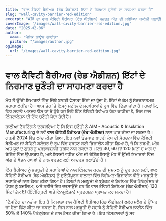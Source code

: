 ```yaml
---
title: "ਵਾਲ ਕੈਵਿਟੀ ਬੈਰੀਅਰ (ਰੇਡ ਐਡੀਸ਼ਨ) ਇੱਟਾਂ ਦੇ ਨਿਰਮਾਣ ਚੁਣੌਤੀ ਦਾ ਸਾਹਮਣਾ ਕਰਦਾ ਹੈ"
slug: "wall-cavity-barrier-red-edition"
excerpt: "AIM ਦਾ ਵਾਲ ਕੈਵਿਟੀ ਬੈਰੀਅਰ (ਰੇਡ ਐਡੀਸ਼ਨ) ਮਜ਼ਬੂਤ ਅੱਗ ਦੀ ਸੁਰੱਖਿਆ ਯਕੀਨੀ ਬਣਾਉਂਦਿਆਂ ਮਜ਼ਬੂਤੀ ਦੇ ਸਹਾਰਿਆਂ ਨਾਲ ਇਕੱਠੇ ਹੋ ਕੇ ਇੰਸਟਾਲੇਸ਼ਨ ਚੁਣੌਤੀਆਂ ਨੂੰ ਪਾਰ ਕਰਦਾ ਹੈ।"
coverImage: "/images/wall-cavity-barrier-red-edition.jpg"
date: "2025-02-06"
author:
  name: "ਪੈਸਿਵ ਹਾਊਸ ਗਾਈਡ"
  picture: "/images/author.jpg"
ogImage:
  url: "/images/wall-cavity-barrier-red-edition.jpg"
---
```


# ਵਾਲ ਕੈਵਿਟੀ ਬੈਰੀਅਰ (ਰੇਡ ਐਡੀਸ਼ਨ) ਇੱਟਾਂ ਦੇ ਨਿਰਮਾਣ ਚੁਣੌਤੀ ਦਾ ਸਾਹਮਣਾ ਕਰਦਾ ਹੈ

ਮੱਧ ਤੋਂ ਉੱਚੀ ਇਮਾਰਤਾਂ ਵਿੱਚ ਜਿੱਥੇ ਬਾਹਰੀ ਫੈਸਾਡਾ ਇੱਟਾਂ ਦਾ ਹੁੰਦਾ ਹੈ, ਇੱਟਾਂ ਦੇ ਕੰਮ ਨੂੰ ਸੰਰਚਨਾਤਮਕ ਸਹਾਰਾ ਲੋੜੀਂਦਾ ਹੈ—ਆਮ ਤੌਰ 'ਤੇ ਇਸਨੂੰ ਸਟੀਲ ਦੇ ਸਹਾਰਿਆਂ ਦੇ ਰੂਪ ਵਿੱਚ ਦਿੱਤਾ ਜਾਂਦਾ ਹੈ। ਹਾਲਾਂਕਿ, ਇਹ ਸਹਾਰੇ ਅਕਸਰ ਉਸ ਥਾਂ ਤੇ ਹੁੰਦੇ ਹਨ ਜਿੱਥੇ ਇੱਕ ਕੈਵਿਟੀ ਬੈਰੀਅਰ ਹੋਣਾ ਚਾਹੀਦਾ ਹੈ, ਜਿਸ ਨਾਲ ਇੰਸਟਾਲੇਸ਼ਨ ਦੀ ਇੱਕ ਚੁਣੌਤੀ ਪੈਦਾ ਹੁੰਦੀ ਹੈ।

ਹਾਲੀਆ ਟੈਸਟਿੰਗ ਨੇ ਦਰਸਾਇਆ ਹੈ ਕਿ ਇਸ ਚੁਣੌਤੀ ਨੂੰ AIM – Acoustic & Insulation Manufacturing ਦੇ ਨਵੇਂ **ਵਾਲ ਕੈਵਿਟੀ ਬੈਰੀਅਰ (ਰੇਡ ਐਡੀਸ਼ਨ)** ਨਾਲ ਪਾਰ ਕੀਤਾ ਜਾ ਸਕਦਾ ਹੈ। ਗਰਮੀ 2024 ਵਿੱਚ ਲਾਂਚ ਕੀਤਾ ਗਿਆ, ਇਹ ਨਵਾਂ ਉਤਪਾਦ ਬਾਹਰੀ ਕੰਧ ਦੀ ਸੰਰਚਨਾ ਵਿੱਚ ਕੈਵਿਟੀ ਬੈਰੀਅਰ ਜਾਂ ਕੈਵਿਟੀ ਕਲੋਜ਼ਰ ਦੇ ਰੂਪ ਵਿੱਚ ਵਰਤਣ ਲਈ ਡਿਜ਼ਾਈਨ ਕੀਤਾ ਗਿਆ ਹੈ, ਜੋ ਕਿ ਗਰਮੀ, ਅੱਗ ਅਤੇ ਧੂੰਏਂ ਦੇ ਗੁਜ਼ਰ ਨੂੰ ਪ੍ਰਭਾਵਸ਼ਾਲੀ ਤਰੀਕੇ ਨਾਲ ਰੋਕਦਾ ਹੈ। ਇਹ 30, 60 ਜਾਂ 120 ਮਿੰਟਾਂ ਦੇ ਅੱਗ ਦੇ ਰੇਟਿੰਗ ਵਿੱਚ ਉਪਲਬਧ ਹੈ, ਅਤੇ ਇਸਦੀ ਵਧੀਕ ਅੱਗ ਦੀ ਰੇਟਿੰਗ ਇਸਨੂੰ ਮੱਧ ਤੋਂ ਉੱਚੀ ਇਮਾਰਤਾਂ ਵਿੱਚ ਅੱਗ ਦੇ ਖੰਡਨ ਰੇਖਾਵਾਂ ਦੇ ਨਾਲ ਵਰਤਣ ਲਈ ਆਦਰਸ਼ ਬਣਾਉਂਦੀ ਹੈ।

ਇੱਕ ਬੈਰੀਅਰ ਨੂੰ ਮਜ਼ਬੂਤੀ ਦੇ ਸਹਾਰਿਆਂ ਦੇ ਨਾਲ ਇੰਸਟਾਲ ਕਰਨ ਦੀ ਮੁਸ਼ਕਲ ਨੂੰ ਦੂਰ ਕਰਨ ਲਈ, ਵਾਲ ਕੈਵਿਟੀ ਬੈਰੀਅਰ (ਰੇਡ ਐਡੀਸ਼ਨ) ਨੂੰ ਚੁਣੌਤੀਪੂਰਨ ਹਾਲਾਤਾਂ ਵਿੱਚ ਲੇਵੀਅਤ-ਡਿਜ਼ਾਈਨ ਕੀਤੇ ਮਜ਼ਬੂਤੀ ਦੇ ਸਹਾਰਿਆਂ ਨਾਲ ਟੈਸਟ ਕੀਤਾ ਗਿਆ ਹੈ। ਟੈਸਟਾਂ ਨੇ ਮਜ਼ਬੂਤੀ ਦੇ ਬ੍ਰੈਕਟ ਦੇ ਬੈਰੀਅਰ ਵਿੱਚ ਪੈਨੇਟ੍ਰੇਸ਼ਨ ਦੇ ਪੱਧਰ ਨੂੰ ਬਦਲਿਆ, ਅਤੇ ਨਤੀਜੇ ਇਹ ਦਰਸਾਉਂਦੇ ਹਨ ਕਿ ਵਾਲ ਕੈਵਿਟੀ ਬੈਰੀਅਰ (ਰੇਡ ਐਡੀਸ਼ਨ) 120 ਮਿੰਟਾਂ ਤੱਕ EI (ਇੰਟੀਗ੍ਰਿਟੀ ਅਤੇ ਇਨਸੂਲੇਸ਼ਨ) ਪ੍ਰਦਰਸ਼ਨ ਪ੍ਰਾਪਤ ਕਰ ਸਕਦਾ ਹੈ।

"ਟੈਸਟਿੰਗ ਦਾ ਨਤੀਜਾ ਇਹ ਹੈ ਕਿ ਸਾਡਾ ਵਾਲ ਕੈਵਿਟੀ ਬੈਰੀਅਰ (ਰੇਡ ਐਡੀਸ਼ਨ) ਫਲੋਰ ਸਲੈਬ ਦੇ ਉੱਪਰ ਜਾਂ ਹੇਠਾਂ ਫਿੱਟ ਕੀਤਾ ਜਾ ਸਕਦਾ ਹੈ, ਜਿਸ ਨਾਲ ਮਜ਼ਬੂਤੀ ਦੇ ਸਹਾਰੇ ਨੂੰ ਕੈਵਿਟੀ ਬੈਰੀਅਰ ਲਾਈਨ ਵਿੱਚ 50% ਤੋਂ 140% ਪੈਨੇਟ੍ਰੇਸ਼ਨ ਦੇ ਨਾਲ ਟੈਸਟ ਕੀਤਾ ਗਿਆ ਹੈ। ਇਹ ਇੰਸਟਾਲਰਾਂ ਨੂੰ ਸਹ